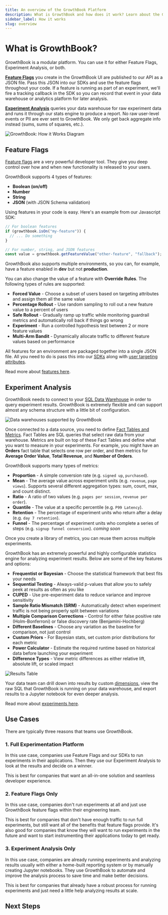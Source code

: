 ```yaml
---
title: An overview of the GrowthBook Platform
description: What is GrowthBook and how does it work? Learn about the GrowthBook platform and how it can help you grow your business.
sidebar_label: How it works
slug: overview
---
```



# What is GrowthBook?

GrowthBook is a modular platform. You can use it for either Feature Flags, Experiment Analysis, or both.

[**Feature Flags**](/app/features) you create in the GrowthBook UI are published to our API as a JSON file. Pass this JSON into our SDKs and use the feature flags throughout your code. If a feature is running as part of an experiment, we'll fire a tracking callback in the SDK so you can record that event in your data warehouse or analytics platform for later analysis.

[**Experiment Analysis**](/app/experiment-configuration) queries your data warehouse for raw experiment data and runs it through our stats engine to produce a report. No raw user-level events or PII are ever sent to GrowthBook. We only get back aggregate info instead (sums, sums of squares, etc.).

<div style={{textAlign: 'center'}}>

![GrowthBook: How it Works Diagram](/images/feature-flagging-experimentation-diagram-766.png)

</div>

## Feature Flags

[Feature flags](/app/features) are a very powerful developer tool. They give you deep control over how and when new functionality is released to your users.

GrowthBook supports 4 types of features:

- **Boolean (on/off)**
- **Number**
- **String**
- **JSON** (with JSON Schema validation)

Using features in your code is easy. Here's an example from our Javascript SDK:

```js
// For boolean features
if (growthbook.isOn("my-feature")) {
  // ... Do something
}

// For number, string, and JSON features
const value = growthbook.getFeatureValue("other-feature", "fallback");
```

GrowthBook also supports multiple environments, so you can, for example, have a feature enabled in **dev** but not **production**.

You can also change the value of a feature with **Override Rules**. The following types of rules are supported:

- **Forced Value** - Choose a subset of users based on targeting attributes and assign them all the same value
- **Percentage Rollout** - Use random sampling to roll out a new feature value to a percent of users
- **Safe Rollout** - Gradually ramp up traffic while monitoring guardrail metrics and automatically roll back if things go wrong
- **Experiment** - Run a controlled hypothesis test between 2 or more feature values
- **Multi-Arm Bandit** - Dynamically allocate traffic to different feature values based on performance

All features for an environment are packaged together into a single JSON file. All you need to do is pass this into our [SDKs](/lib) along with [user targeting attributes](/features/targeting).

Read more about [features here](/app/features).

## Experiment Analysis

GrowthBook needs to connect to your [SQL Data Warehouse](/warehouses) in order to query experiment results. GrowthBook is extremely flexible and can support almost any schema structure with a little bit of configuration.

![Data warehouses supported by GrowthBook](/images/GrowthBook-supported-DB-766.png)

Once connected to a data source, you need to define [Fact Tables and Metrics](/app/metrics). Fact Tables are SQL queries that select raw data from your warehouse. Metrics are built on top of these Fact Tables and define what you want to measure in your experiments. For example, you might have an **Orders** fact table that selects one row per order, and then metrics for **Average Order Value**, **Total Revenue**, and **Number of Orders**.

GrowthBook supports many types of metrics:

- **Proportion** - A simple conversion rate (e.g. `signed up`, `purchased`).
- **Mean** - The average value across experiment units (e.g. `revenue`, `page views`). Supports several different aggregation types: sum, count, max, and count distinct.
- **Ratio** - A ratio of two values (e.g. `pages per session`, `revenue per order`).
- **Quantile** - The value at a specific percentile (e.g. `P99 Latency`).
- **Retention** - The percentage of experiment units who return after a delay (e.g. `day 7 retention`).
- **Funnel** - The percentage of experiment units who complete a series of steps (e.g. `signup funnel conversion`). _coming soon_

Once you create a library of metrics, you can reuse them across multiple experiments.

GrowthBook has an extremely powerful and highly configurable statistics engine for analyzing experiment results. Below are some of the key features and options:

- **Frequentist or Bayesian** - Choose the statistical framework that best fits your needs
- **Sequential Testing** - Always-valid p-values that allow you to safely peek at results as often as you like
- **CUPED** - Use pre-experiment data to reduce variance and improve sensitivity
- **Sample Ratio Mismatch (SRM)** - Automatically detect when experiment traffic is not being properly split between variations
- **Multiple Comparison Corrections** - Control for either false positive rate (Holm-Bonferroni) or false discovery rate (Benjamini-Hochberg)
- **Different Baselines** - Choose any variation as the baseline for comparison, not just control
- **Custom Priors** - For Bayesian stats, set custom prior distributions for each metric
- **Power Calculator** - Estimate the required runtime based on historical data before launching your experiment
- **Difference Types** - View metric differences as either relative lift, absolute lift, or scaled impact

![Results Table](/images/results-table.png)

Your data team can drill down into results by custom [dimensions](/app/dimensions), view the raw SQL that GrowthBook is running on your data warehouse, and export results to a Jupyter notebook for even deeper analysis.

Read more about [experiments here](/experiments).

## Use Cases

There are typically three reasons that teams use GrowthBook.

### 1. Full Experimentation Platform

In this use case, companies use Feature Flags and our SDKs to run experiments in their applications. Then they use our Experiment Analysis to look at the results and decide on a winner.

This is best for companies that want an all-in-one solution and seamless developer experience.

### 2. Feature Flags Only

In this use case, companies don't run experiments at all and just use GrowthBook feature flags within their engineering team.

This is best for companies that don't have enough traffic to run full experiments, but still want all of the benefits that feature flags provide. It's also good for companies that know they will want to run experiments in the future and want to start instrumenting their applications today to get ready.

### 3. Experiment Analysis Only

In this use case, companies are already running experiments and analyzing results usually with either a home-built reporting system or by manually creating Jupyter notebooks. They use GrowthBook to automate and improve the analysis process to save time and make better decisions.

This is best for companies that already have a robust process for running experiments and just need a little help analyzing results at scale.

## Next Steps

<div className="row is-multiline">
    <div className="col col--4">
      <ButtonCard
        to={'/quick-start'}
        title="Quick Start Guide"
        description="Learn how to get started with GrowthBook"
        style={{ height: '100%' }}
        color="default"
      ></ButtonCard>
    </div>
    <div className="col col--4">
        <ButtonCard
            to={'/self-host'}
            title="Self-Host"
            description="Learn about running GrowthBook on your own infrastructure"
            style={{ height: '100%' }}
        ></ButtonCard>
    </div>
    <div className="col col--4">
        <ButtonCard
            to={'/lib'}
            title="SDK Docs"
            description="Learn about the GrowthBook SDKs"
            style={{ height: '100%' }}
            color="default"
        ></ButtonCard>
    </div>

</div>
